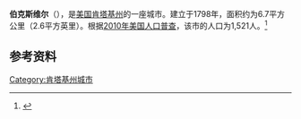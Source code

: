 {{Infobox City 
|chinese_name = 伯克斯维尔
|official_name = Burkesville
|image_flag = 
|image_seal = 
|image_skyline = 
|image_map = KYMap-doton-Burkesville.PNG
|map_caption =
|subdivision_type = [[國家|國家]]
|subdivision_name = {{USA}}
|leader_title = 
|leader_name = 
|subdivision_type1 = [[美國行政區劃|州]]
|subdivision_name1 = [[肯塔基州|肯塔基州]]
|subdivision_type2 = [[肯塔基州行政区划|县]]
|subdivision_name2 = Cumberland
|found_title            = 正式立市
|found_date             = 1798年
|area_total = 6.7
|area_land = 
|area_water = 
|population_as_of = 2010
|population_total = 1,521
|population_density = 
|timezone = 
|utc_offset = 
|timezone_DST = 
|utc_offset_DST = 
}}

'''伯克斯维尔'''（{{lang-en|'''Burkesville'''}}），是[[美国|美国]][[肯塔基州|肯塔基州]]的一座城市。建立于1798年，面积约为6.7平方公里（2.6平方英里）。根据[[2010年美国人口普查|2010年美国人口普查]]，该市的人口为1,521人。<ref name=census>{{cite web |url = http://www.census.gov/prod/www/abs/decennial/ |title = Census of Population and Housing |publisher = U.S. Census Bureau |accessdate = November 18, 2011 |archive-url = https://web.archive.org/web/20060208103743/http://www.census.gov/prod/www/abs/decennial/ |archive-date = 2006-02-08 |dead-url = yes }}</ref>

== 参考资料 ==
{{reflist}}

[[Category:肯塔基州城市|Category:肯塔基州城市]]


{{Kentucky-stub}}